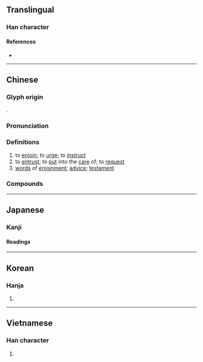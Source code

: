 {{also|嘱}}
{{character info}}
==Translingual==
{{ja-forms|[[嘱]]|[[嘱]]|囑}}

===Han character===
{{Han char|rn=30|rad=口|as=21|sn=24|four=67027|canj=RSEI|ids=⿰口屬}}

====References====
* {{Han ref|kx=0215.290|dkj=04654|dj=0438.360|hdz=10709.150|uh=56D1|ud=22225|bh=C5F1|bd=50673}}

----

==Chinese==
{{zh-forms|s=嘱|ss=𰇰}}

===Glyph origin===
{{Han etym}}
{{Han compound|口|屬|ls=psc|c1=s|c2=p}}.

===Pronunciation===
{{zh-pron
|m=zhǔ
|c=zuk1
|md=cé̤ṳk
|mn=chiok
|mn-t=zog4/dog4
|mn-t_note=zog4 - literary; dog4 - vernacular
|w=4tsoq
|mc=y
|oc=y
|cat=v,n
}}

===Definitions===
{{zh-hanzi}}

# to [[enjoin]]; to [[urge]]; to [[instruct]]
# to [[entrust]]; to [[put]] into the [[care]] of; to [[request]]
# [[word]]s of [[enjoinment]]; [[advice]]; [[testament]]

===Compounds===
{{zh-der|付囑|千叮嚀萬囑咐|千叮萬囑|叮囑|囑付|囑告|囑咐|囑寄|囑托|囑扳|囑授|囑累|囑致|囑託|囑請|囑贊|委囑|敦囑|求囑|至囑|計囑|諄囑|請囑|買上囑下|買囑|賄囑|賕囑|遮囑|遵囑|遺囑|醫囑|代筆遺囑|公證遺囑|切囑|密封遺囑|雅囑}}

----

==Japanese==
{{ja-kanji forms|嘱|囑}}

===Kanji===
{{ja-kanji|grade=|rs=口21|shin=嘱}}

====Readings====
{{ja-readings
|goon=そく
|kanon=しょく<しよく
|kun=たの-む
}}

----

==Korean==

===Hanja===
{{ko-hanja|hangeul=[[촉]]|rv=chok|mr=ch'ok}}

# {{rfdef|ko|sort=口21}}

----

==Vietnamese==

===Han character===
{{vi-readings|reading=chúc|rs=口21}}

# {{rfdef|vi|sort=口21}}